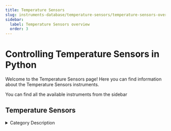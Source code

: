 ```yaml
---
title: Temperature Sensors
slug: instruments-database/temperature-sensors/temperature-sensors-overview
sidebar:
  label: Temperature Sensors overview
  order: 3
---
```


# Controlling Temperature Sensors in Python

Welcome to the Temperature Sensors page! Here you can find information about the Temperature Sensors instruments.

You can find all the available instruments from the sidebar



## Temperature Sensors

<details> 
<summary>Category Description</summary> 
Temperature control is a process in which change of temperature of a space (and objects collectively there within), or of a substance, is measured or otherwise detected, and the passage of heat energy into or out of the space or substance is adjusted to achieve a desired temperature
</details> 

<div className="flex flex-wrap">

<InstrumentThumbnail 
    path='temperature-sensors/orbit3/orbit-3-sensor'
    img='https://res.cloudinary.com/dhopxs1y3/image/upload/v1691782607/Instruments/Temperature%20Sensor/Orbit-3-Sensor/Orbit-3-Sensor.webp'
    label='Orbit 3 Sensor'    
/>

</div>